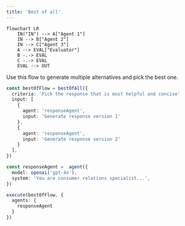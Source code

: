 ```yaml
---
title: 'Best of all'
---
```


```mermaid
flowchart LR
    IN("IN") --> A["Agent 1"]
    IN --> B["Agent 2"]
    IN --> C["Agent 3"]
    A --> EVAL["Evaluator"]
    B -.-> EVAL
    C -.-> EVAL
    EVAL --> OUT
```

Use this flow to generate multiple alternatives and pick the best one.

<CodeGroup>

```ts flow.ts
const bestOfFlow = bestOfAll({
  criteria: 'Pick the response that is most helpful and concise'
  input: [
    {
      agent: 'responseAgent',
      input: 'Generate response version 1'
    },
    {
      agent: 'responseAgent',
      input: 'Generate response version 2'
    }
  ],
})
```

```ts agents.ts
const responseAgent =  agent({
  model: openai('gpt-4o'),
  system: 'You are consumer relations specialist...',
})
```

```ts main.ts
execute(bestOfFlow, {
  agents: {
    responseAgent
  }
})
```

</CodeGroup>
